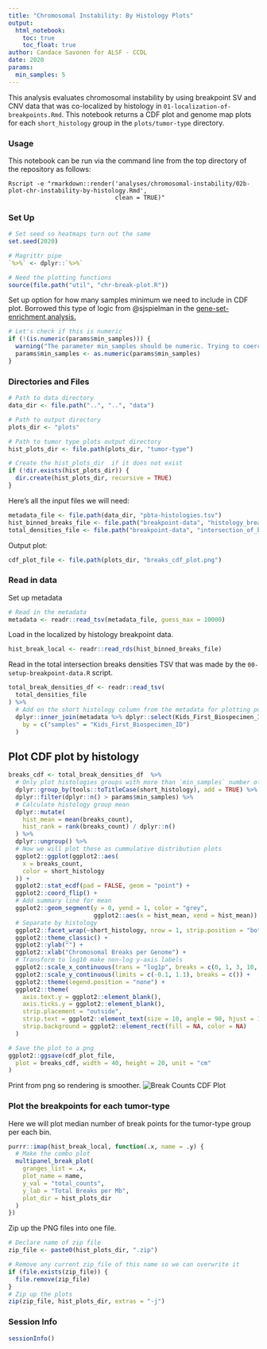 ```yaml
---
title: "Chromosomal Instability: By Histology Plots"
output:   
  html_notebook: 
    toc: true
    toc_float: true
author: Candace Savonen for ALSF - CCDL
date: 2020
params:
  min_samples: 5
---
```


This analysis evaluates chromosomal instability by using breakpoint SV and CNV 
data that was co-localized by histology in `01-localization-of-breakpoints.Rmd`. 
This notebook returns a CDF plot and genome map plots for each `short_histology` 
group in the `plots/tumor-type` directory.

### Usage

This notebook can be run via the command line from the top directory of the 
repository as follows:

```
Rscript -e "rmarkdown::render('analyses/chromosomal-instability/02b-plot-chr-instability-by-histology.Rmd', 
                              clean = TRUE)"
```

### Set Up

```r
# Set seed so heatmaps turn out the same
set.seed(2020)

# Magrittr pipe
`%>%` <- dplyr::`%>%`

# Need the plotting functions
source(file.path("util", "chr-break-plot.R"))
```

Set up option for how many samples minimum we need to include in CDF plot. 
Borrowed this type of logic from @sjspielman in the [gene-set-enrichment analysis.](https://github.com/AlexsLemonade/OpenPBTA-analysis/blob/ee1283991d30237a6a04be8fc6fec7672844133b/analyses/gene-set-enrichment-analysis/02-model-gsea.Rmd#L55)

```r
# Let's check if this is numeric
if (!(is.numeric(params$min_samples))) {
  warning("The parameter min_samples should be numeric. Trying to coerce to numeric.")
  params$min_samples <- as.numeric(params$min_samples)
} 
```

### Directories and Files

```r
# Path to data directory
data_dir <- file.path("..", "..", "data")

# Path to output directory
plots_dir <- "plots"

# Path to tumor type plots output directory
hist_plots_dir <- file.path(plots_dir, "tumor-type")

# Create the hist_plots_dir  if it does not exist
if (!dir.exists(hist_plots_dir)) {
  dir.create(hist_plots_dir, recursive = TRUE)
}
```

Here's all the input files we will need: 

```r
metadata_file <- file.path(data_dir, "pbta-histologies.tsv")
hist_binned_breaks_file <- file.path("breakpoint-data", "histology_breakpoint_binned_counts.RDS")
total_densities_file <- file.path("breakpoint-data", "intersection_of_breaks_densities.tsv")
```

Output plot: 

```r
cdf_plot_file <- file.path(plots_dir, "breaks_cdf_plot.png")
```

### Read in data 

Set up metadata

```r
# Read in the metadata
metadata <- readr::read_tsv(metadata_file, guess_max = 10000)
```

Load in the localized by histology breakpoint data. 

```r
hist_break_local <- readr::read_rds(hist_binned_breaks_file)
```

Read in the total intersection breaks densities TSV that was made by the 
`00-setup-breakpoint-data.R` script. 

```r
total_break_densities_df <- readr::read_tsv(
  total_densities_file
) %>%
  # Add on the short histology column from the metadata for plotting purposes
  dplyr::inner_join(metadata %>% dplyr::select(Kids_First_Biospecimen_ID, short_histology),
    by = c("samples" = "Kids_First_Biospecimen_ID")
  )
```

## Plot CDF plot by histology

```r
breaks_cdf <- total_break_densities_df  %>%
  # Only plot histologies groups with more than `min_samples` number of samples
  dplyr::group_by(tools::toTitleCase(short_histology), add = TRUE) %>%
  dplyr::filter(dplyr::n() > params$min_samples) %>%
  # Calculate histology group mean
  dplyr::mutate(
    hist_mean = mean(breaks_count),
    hist_rank = rank(breaks_count) / dplyr::n()
  ) %>%
  dplyr::ungroup() %>%
  # Now we will plot these as cummulative distribution plots
  ggplot2::ggplot(ggplot2::aes(
    x = breaks_count,
    color = short_histology
  )) +
  ggplot2::stat_ecdf(pad = FALSE, geom = "point") + 
  ggplot2::coord_flip() +
  # Add summary line for mean
  ggplot2::geom_segment(y = 0, yend = 1, color = "grey", 
                        ggplot2::aes(x = hist_mean, xend = hist_mean)) +
  # Separate by histology
  ggplot2::facet_wrap(~short_histology, nrow = 1, strip.position = "bottom") +
  ggplot2::theme_classic() +
  ggplot2::ylab("") +
  ggplot2::xlab("Chromosomal Breaks per Genome") +
  # Transform to log10 make non-log y-axis labels
  ggplot2::scale_x_continuous(trans = "log1p", breaks = c(0, 1, 3, 10, 30)) +
  ggplot2::scale_y_continuous(limits = c(-0.1, 1.1), breaks = c()) +
  ggplot2::theme(legend.position = "none") +
  ggplot2::theme(
    axis.text.y = ggplot2::element_blank(),
    axis.ticks.y = ggplot2::element_blank(),
    strip.placement = "outside",
    strip.text = ggplot2::element_text(size = 10, angle = 90, hjust = 1), 
    strip.background = ggplot2::element_rect(fill = NA, color = NA)
  )
```


```r
# Save the plot to a png
ggplot2::ggsave(cdf_plot_file,
  plot = breaks_cdf, width = 40, height = 20, unit = "cm"
)
```

Print from png so rendering is smoother.
![Break Counts CDF Plot](./plots/breaks_cdf_plot.png)

### Plot the breakpoints for each tumor-type

Here we will plot median number of break points for the tumor-type group per 
each bin.

```r
purrr::imap(hist_break_local, function(.x, name = .y) {
  # Make the combo plot
  multipanel_break_plot(
    granges_list = .x,
    plot_name = name,
    y_val = "total_counts",
    y_lab = "Total Breaks per Mb",
    plot_dir = hist_plots_dir
  )
})
```

Zip up the PNG files into one file. 

```r
# Declare name of zip file
zip_file <- paste0(hist_plots_dir, ".zip")

# Remove any current zip_file of this name so we can overwrite it
if (file.exists(zip_file)) {
  file.remove(zip_file)
}
# Zip up the plots
zip(zip_file, hist_plots_dir, extras = "-j")
```

### Session Info

```r
sessionInfo()
```
